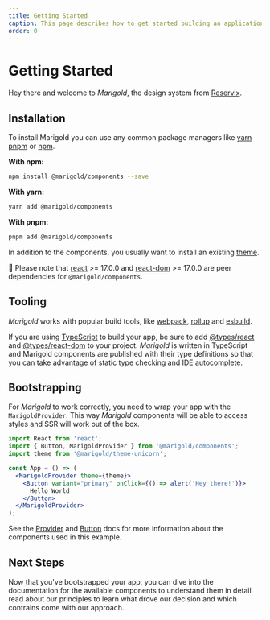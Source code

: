 ```yaml
---
title: Getting Started
caption: This page describes how to get started building an application with Marigold.
order: 0
---
```


# Getting Started

Hey there and welcome to _Marigold_, the design system from [Reservix](https://www.reservix.net/).

## Installation

To install Marigold you can use any common package managers like [yarn](https://yarnpkg.com/) [pnpm](https://pnpm.io/) or [npm](https://www.npmjs.com/).

**With npm:**

```bash onlyCode
npm install @marigold/components --save
```

**With yarn:**

```bash onlyCode
yarn add @marigold/components
```

**With pnpm:**

```bash onlyCode
pnpm add @marigold/components
```

In addition to the components, you usually want to install an existing [theme](/introduction/03-theming).

💬 Please note that [react](https://www.npmjs.com/package/react) >= 17.0.0 and [react-dom](https://www.npmjs.com/package/react-dom) >= 17.0.0 are peer dependencies for `@marigold/components`.

## Tooling

_Marigold_ works with popular build tools, like [webpack](https://webpack.js.org/), [rollup](https://rollupjs.org/) and [esbuild](https://esbuild.github.io/).

If you are using [TypeScript](https://www.typescriptlang.org/) to build your app, be sure to add [@types/react](https://www.npmjs.com/package/@types/react) and [@types/react-dom](https://www.npmjs.com/package/@types/react-dom) to your project. _Marigold_ is written in TypeScript and Marigold components are published with their type definitions so that you can take advantage of static type checking and IDE autocomplete.

## Bootstrapping

For _Marigold_ to work correctly, you need to wrap your app with the `MarigoldProvider`. This way _Marigold_ components will be able to access styles and SSR will work out of the box.

```jsx onlyCode
import React from 'react';
import { Button, MarigoldProvider } from '@marigold/components';
import theme from '@marigold/theme-unicorn';

const App = () => (
  <MarigoldProvider theme={theme}>
    <Button variant="primary" onClick={() => alert('Hey there!')}>
      Hello World
    </Button>
  </MarigoldProvider>
);
```

See the [Provider](../components/provider) and [Button](../components/button) docs for more information about the components used in this example.

## Next Steps

Now that you've bootstrapped your app, you can dive into the documentation for the available components to understand them in detail read about our principles to learn what drove our decision and which contrains come with our approach.
